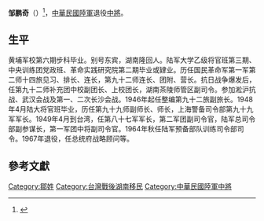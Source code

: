 '''邹鹏奇'''（{{Bd|1909年||2005年|6月1日}}）<ref name="退輔會">{{Cite web |url=http://epaper.vac.gov.tw/zh-tw/C/39%7C1/6831/2/Publish.htm |title=抗日老將鄒鵬奇將軍辭世 |publisher=[[國軍退除役官兵輔導委員會|國軍退除役官兵輔導委員會]] |date=2005-06-22 |archiveurl=https://archive.is/20170529090505/http://epaper.vac.gov.tw/zh-tw/C/39%7C1/6831/2/Publish.htm |archivedate=2017-05-29 |deadurl=yes }}</ref>，[[中華民國陸軍|中華民國陸軍]]退役[[中將|中將]]。

==生平==
黄埔军校第六期步科毕业。别号东宾，湖南隆回人。陆军大学乙级将官班第三期、中央训练团党政班、革命实践研究院第二期毕业或肄业。历任国民革命军第一军第二师十四旅见习、排长、连长，第九十二师连长、团附、营长。抗日战争爆发后，任第九十二师补充团中校副团长、上校团长，湖南茶陵师管区副司令。参加淞沪抗战、武汉会战及第一、二次长沙会战。1946年起任整编第九十二旅副旅长。1948年4月陆大将官班毕业，历任第九十九师副师长、师长，上海警备司令部第九十九军军长。1949年4月到台湾，任第八十七军军长，第二军团副司令官，陆军总司令部副参谋长，第一军团中将副司令官。1964年秋任陆军预备部队训练司令部司令。1967年退役，任总统府战略顾问等。

==參考文獻==
{{reflist}}

{{authority control}}
{{DEFAULTSORT:Z}}
[[Category:鄒姓|Category:鄒姓]]
[[Category:台灣戰後湖南移民|Category:台灣戰後湖南移民]]
[[Category:中華民國陸軍中將|Category:中華民國陸軍中將]]
